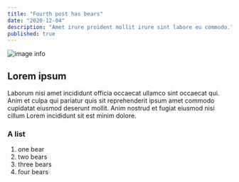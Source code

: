 ```yaml
---
title: "Fourth post has bears"
date: "2020-12-04"
description: "Amet irure proident mollit irure sint labore eu commodo."
published: true
---
```

![image info](./image.jpeg)

## Lorem ipsum

Laborum nisi amet incididunt officia occaecat ullamco sint occaecat qui. Anim et culpa qui pariatur quis sit reprehenderit ipsum amet commodo cupidatat eiusmod deserunt mollit. Anim nostrud et fugiat eiusmod nisi cillum Lorem incididunt sit est minim dolore.
 

### A list
1.  one bear
2.  two bears
3.  three bears
4.  four bears
